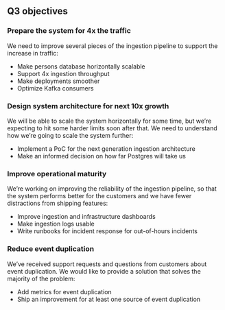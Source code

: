 ## Q3 objectives

### Prepare the system for 4x the traffic

We need to improve several pieces of the ingestion pipeline to support the increase in traffic:

- Make persons database horizontally scalable
- Support 4x ingestion throughput
- Make deployments smoother
- Optimize Kafka consumers

### Design system architecture for next 10x growth

We will be able to scale the system horizontally for some time, but we’re expecting to hit some harder limits soon after that. We need to understand how we’re going to scale the system further:

- Implement a PoC for the next generation ingestion architecture
- Make an informed decision on how far Postgres will take us

### Improve operational maturity

We’re working on improving the reliability of the ingestion pipeline, so that the system performs better for the customers and we have fewer distractions from shipping features:

- Improve ingestion and infrastructure dashboards
- Make ingestion logs usable
- Write runbooks for incident response for out-of-hours incidents

### Reduce event duplication

We’ve received support requests and questions from customers about event duplication. We would like to provide a solution that solves the majority of the problem:

- Add metrics for event duplication
- Ship an improvement for at least one source of event duplication
